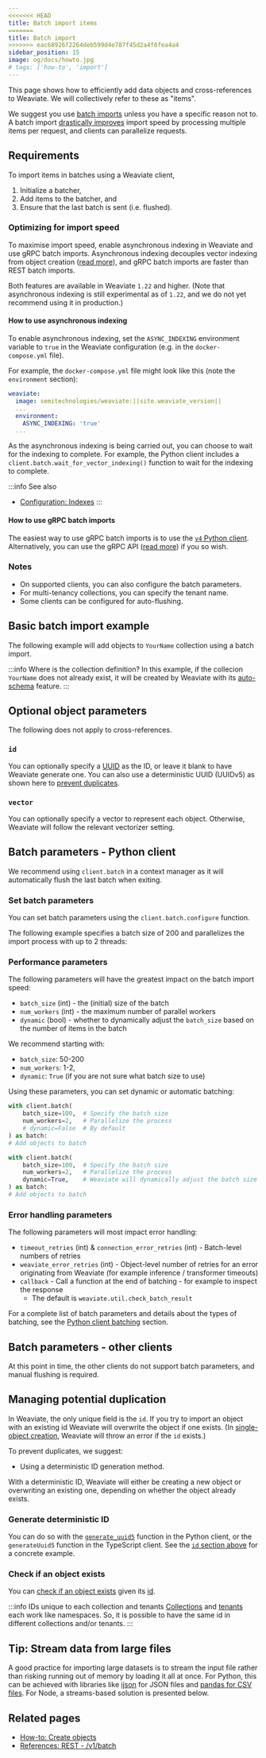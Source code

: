 ```yaml
---
<<<<<<< HEAD
title: Batch import items
=======
title: Batch import
>>>>>>> eac68926f2264deb599d4e787f45d2a4f6fea4a4
sidebar_position: 15
image: og/docs/howto.jpg
# tags: ['how-to', 'import']
---
```



This page shows how to efficiently add data objects and cross-references to Weaviate. We will collectively refer to these as "items".

We suggest you use [batch imports](../tutorials/import.md#to-batch-or-not-to-batch) unless you have a specific reason not to. A batch import [drastically improves](../api/rest/objects.md#objects-vs-batch) import speed by processing multiple items per request, and clients can parallelize requests.

## Requirements

To import items in batches using a Weaviate client,

1. Initialize a batcher,
1. Add items to the batcher, and
1. Ensure that the last batch is sent (i.e. flushed).

### Optimizing for import speed

To maximise import speed, enable asynchronous indexing in Weaviate and use gRPC batch imports. Asynchronous indexing decouples vector indexing from object creation ([read more](../configuration/indexes.md#asynchronous-indexing)), and gRPC batch imports are faster than REST batch imports.

Both features are available in Weaviate `1.22` and higher. (Note that asynchronous indexing is still experimental as of `1.22`, and we do not yet recommend using it in production.)

#### How to use asynchronous indexing

To enable asynchronous indexing, set the `ASYNC_INDEXING` environment variable to `true` in the Weaviate configuration (e.g. in the `docker-compose.yml` file).

For example, the `docker-compose.yml` file might look like this (note the `environment` section):

```yaml
weaviate:
  image: semitechnologies/weaviate:||site.weaviate_version||
  ...
  environment:
    ASYNC_INDEXING: 'true'
  ...
```

As the asynchronous indexing is being carried out, you can choose to wait for the indexing to complete. For example, the Python client includes a `client.batch.wait_for_vector_indexing()` function to wait for the indexing to complete.

:::info See also
- [Configuration: Indexes](../configuration/indexes.md#asynchronous-indexing)
:::

#### How to use gRPC batch imports

The easiest way to use gRPC batch imports is to use the [`v4` Python client](../client-libraries/python.md). Alternatively, you can use the gRPC API ([read more](../api/grpc.md)) if you so wish.

### Notes

- On supported clients, you can also configure the batch parameters.
- For multi-tenancy collections, you can specify the tenant name.
- Some clients can be configured for auto-flushing.

## Basic batch import example

The following example will add objects to `YourName` collection using a batch import.

<Tabs groupId="languages">
  <TabItem value="py" label="Python (v4)">
    <FilteredTextBlock
      text={PyCode}
      startMarker="# BasicBatchImportExample"
      endMarker="# END BasicBatchImportExample"
      language="py"
    />
  </TabItem>

  <TabItem value="py3" label="Python (v3)">
    <FilteredTextBlock
      text={PyCodeV3}
      startMarker="# BasicBatchImportExample"
      endMarker="# END BasicBatchImportExample"
      language="py"
    />
  </TabItem>

  <TabItem value="js" label="JavaScript/TypeScript">
    <FilteredTextBlock
      text={TSCode}
      startMarker="// BasicBatchImportExample"
      endMarker="// END BasicBatchImportExample"
      language="ts"
    />
  </TabItem>

  <TabItem value="java" label="Java">
    <FilteredTextBlock
      text={JavaCode}
      startMarker="// BasicBatchImportExample"
      endMarker="// END BasicBatchImportExample"
      language="java"
    />
  </TabItem>

  <TabItem value="go" label="Go">
    <FilteredTextBlock
      text={GoCode}
      startMarker="// BasicBatchImportExample"
      endMarker="// END BasicBatchImportExample"
      language="go"
    />
  </TabItem>
</Tabs>

:::info Where is the collection definition?
In this example, if the collecion `YourName` does not already exist, it will be created by Weaviate with its [auto-schema](../configuration/schema-configuration.md#auto-schema) feature.
:::


## Optional object parameters

The following does not apply to cross-references.

### `id`

You can optionally specify a [UUID](https://en.wikipedia.org/wiki/Universally_unique_identifier) as the ID, or leave it blank to have Weaviate generate one. You can also use a deterministic UUID (UUIDv5) as shown here to [prevent duplicates](#managing-potential-duplication).

<Tabs groupId="languages">
  <TabItem value="py" label="Python (v4)">
    <FilteredTextBlock
      text={PyCode}
      startMarker="# BatchImportWithIDExample"
      endMarker="# END BatchImportWithIDExample"
      language="py"
    />
  </TabItem>

  <TabItem value="py3" label="Python (v3)">
    <FilteredTextBlock
      text={PyCodeV3}
      startMarker="# BatchImportWithIDExample"
      endMarker="# END BatchImportWithIDExample"
      language="py"
    />
  </TabItem>

  <TabItem value="js" label="JavaScript/TypeScript">
    <FilteredTextBlock
      text={TSCode}
      startMarker="// BatchImportWithIDExample"
      endMarker="// END BatchImportWithIDExample"
      language="ts"
    />
  </TabItem>

  <TabItem value="java" label="Java">
    <FilteredTextBlock
      text={JavaCode}
      startMarker="// BatchImportWithIDExample"
      endMarker="// END BatchImportWithIDExample"
      language="java"
    />
  </TabItem>

  <TabItem value="go" label="Go">
    <FilteredTextBlock
      text={GoCode}
      startMarker="// BatchImportWithIDExample"
      endMarker="// END BatchImportWithIDExample"
      language="go"
    />
  </TabItem>
</Tabs>

### `vector`

You can optionally specify a vector to represent each object. Otherwise, Weaviate will follow the relevant vectorizer setting.

<Tabs groupId="languages">
  <TabItem value="py" label="Python (v4)">
    <FilteredTextBlock
      text={PyCode}
      startMarker="# BatchImportWithVectorExample"
      endMarker="# END BatchImportWithVectorExample"
      language="py"
    />
  </TabItem>

  <TabItem value="py3" label="Python (v3)">
    <FilteredTextBlock
      text={PyCodeV3}
      startMarker="# BatchImportWithVectorExample"
      endMarker="# END BatchImportWithVectorExample"
      language="py"
    />
  </TabItem>

  <TabItem value="js" label="JavaScript/TypeScript">
    <FilteredTextBlock
      text={TSCode}
      startMarker="// BatchImportWithVectorExample"
      endMarker="// END BatchImportWithVectorExample"
      language="ts"
    />
  </TabItem>

  <TabItem value="java" label="Java">
    <FilteredTextBlock
      text={JavaCode}
      startMarker="// BatchImportWithVectorExample"
      endMarker="// END BatchImportWithVectorExample"
      language="java"
    />
  </TabItem>

  <TabItem value="go" label="Go">
    <FilteredTextBlock
      text={GoCode}
      startMarker="// BatchImportWithVectorExample"
      endMarker="// END BatchImportWithVectorExample"
      language="go"
    />
  </TabItem>
</Tabs>

## Batch parameters - Python client

We recommend using `client.batch` in a context manager as it will automatically flush the last batch when exiting.

### Set batch parameters

You can set batch parameters using the `client.batch.configure` function.

The following example specifies a batch size of 200 and parallelizes the import process with up to 2 threads:

<FilteredTextBlock
  text={PyCodeV3}
  startMarker="# ConfigureBatchImportExample"
  endMarker="# END ConfigureBatchImportExample"
  language="py"
/>


### Performance parameters

The following parameters will have the greatest impact on the batch import speed:
- `batch_size` (int) - the (initial) size of the batch
- `num_workers` (int) - the maximum number of parallel workers
- `dynamic` (bool) - whether to dynamically adjust the `batch_size` based on the number of items in the batch

We recommend starting with:
- `batch_size`: 50-200
- `num_workers`: 1-2,
- `dynamic`: `True` (if you are not sure what batch size to use)

Using these parameters, you can set dynamic or automatic batching:

<Tabs groupId="languages">
<TabItem value="auto" label="Automatic">

```python
with client.batch(
    batch_size=100,  # Specify the batch size
    num_workers=2,   # Parallelize the process
    # dynamic=False  # By default
) as batch:
# Add objects to batch
```

</TabItem>
<TabItem value="dynamic" label="Dynamic">

```python
with client.batch(
    batch_size=100,  # Specify the batch size
    num_workers=2,   # Parallelize the process
    dynamic=True,    # Weaviate will dynamically adjust the batch size
) as batch:
# Add objects to batch
```

</TabItem>
</Tabs>


### Error handling parameters

The following parameters will most impact error handling:
- `timeout_retries` (int) & `connection_error_retries` (int) - Batch-level numbers of retries
- `weaviate_error_retries` (int) - Object-level number of retries for an error originating from Weaviate (for example inference / transformer timeouts)
- `callback` - Call a function at the end of batching - for example to inspect the response
    - The default is `weaviate.util.check_batch_result`

For a complete list of batch parameters and details about the types of batching, see the [Python client batching](../client-libraries/python.md#batching) section.


## Batch parameters - other clients

At this point in time, the other clients do not support batch parameters, and manual flushing is required.


## Managing potential duplication

In Weaviate, the only unique field is the `id`. If you try to import an object with an existing id Weaviate will overwrite the object if one exists. (In [single-object creation](./create.mdx), Weaviate will throw an error if the `id` exists.)

To prevent duplicates, we suggest:
- Using a deterministic ID generation method.

With a deterministic ID, Weaviate will either be creating a new object or overwriting an existing one, depending on whether the object already exists.

### Generate deterministic ID

You can do so with the [`generate_uuid5`](https://weaviate-python-client.readthedocs.io/en/stable/weaviate.util.html#weaviate.util.generate_uuid5) function in the Python client, or the `generateUuid5` function in the TypeScript client. See the [`id` section above](#id) for a concrete example.

### Check if an object exists

You can [check if an object exists](./read.mdx#check-object-existence) given its [id](../api/graphql/additional-properties.md#id).

:::info IDs unique to each collection and tenants
[Collections](../concepts/data.md#class-collections) and [tenants](../concepts/data.md#multi-tenancy) each work like namespaces. So, it is possible to have the same id in different collections and/or tenants.
:::

## Tip: Stream data from large files

A good practice for importing large datasets is to stream the input file rather than risking running out of memory by loading it all at once. For Python, this can be achieved with libraries like [ijson](https://pypi.org/project/ijson/) for JSON files and [pandas for CSV files](https://pandas.pydata.org/docs/reference/api/pandas.read_csv.html). For Node, a streams-based solution is presented below.

<!-- TODOv4: update Python - JSON and CSV with v4 code -->

<Tabs groupId="languages">
  <TabItem value="py" label="Python - JSON">

  <FilteredTextBlock
    text={PyCode}
    startMarker="# START JSON streaming"
    endMarker="# END JSON streaming"
    language="py"
  />

  </TabItem>
  <TabItem value="pycsv" label="Python - CSV">

  <FilteredTextBlock
    text={PyCode}
    startMarker="# START CSV streaming"
    endMarker="# END CSV streaming"
    language="py"
  />

  </TabItem>
  <TabItem value="js" label="TypeScript - JSON">

  <FilteredTextBlock
    text={TSCode}
    startMarker="// START JSON streaming"
    endMarker="// END JSON streaming"
    language="ts"
  />

  </TabItem>
  <TabItem value="jscsv" label="TypeScript - CSV">

  <FilteredTextBlock
    text={TSCode}
    startMarker="// START CSV streaming"
    endMarker="// END CSV streaming"
    language="ts"
  />

  </TabItem>
</Tabs>

## Related pages

- [How-to: Create objects](./create.mdx)
- [References: REST - /v1/batch](../api/rest/batch.md)


<DocsMoreResources />
